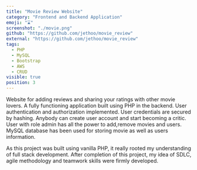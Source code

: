 ```yaml
---
title: "Movie Review Website"
category: "Frontend and Backend Application"
emoji: "⌛"
screenshot: "./movie.png"
github: "https://github.com/jethoo/movie_review"
external: "https://github.com/jethoo/movie_review"
tags:
  - PHP
  - MySQL
  - Bootstrap
  - AWS
  - CRUD
visible: true
position: 3
---
```


Website for adding reviews and sharing your ratings with other movie lovers. A fully functioning application built using PHP in the backend. User authentication and authorization implemented. User credentials are secured by hashing. 
Anybody can create user account and start becoming a critic. User with role admin has all the power to add,remove movies and users.
MySQL database has been used for storing movie as well as users information.

As this project was built using vanilla PHP, it really rooted my understanding of full stack development. After completion of this project, my idea of SDLC, agile methodology and teamwork skills were firmly developed. 